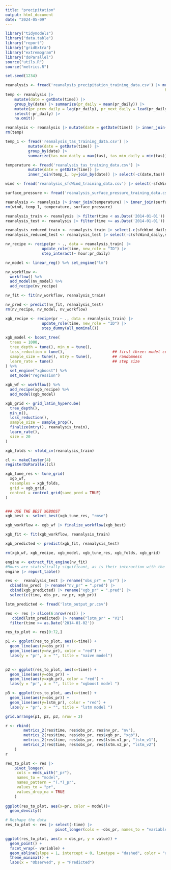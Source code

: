 ```yaml
---
title: "precipitation"
output: html_document
date: "2024-05-09"
---
```


```r
library("tidymodels")
library("data.table")
library("report")
library("gridExtra")
library("extremogram")
library("doParallel")
source("utils.R")
source("metrics.R")

set.seed(1234)
```

```r
reanalysis <- fread('reanalysis_precipitation_training_data.csv') |> mutate(month = as.factor(getMonth(time)),
                                                                      hour = as.factor(getHour(time)))
temp <- reanalysis |> 
    mutate(date = getDate(time)) |> 
    group_by(date) |> summarize(pr_daily = mean(pr_daily)) |> 
    mutate(pr_prev_daily = lag(pr_daily), pr_next_daily = lead(pr_daily)) |>
    select(-pr_daily) |>
    na.omit()

reanalysis <- reanalysis |> mutate(date = getDate(time)) |> inner_join(temp) |> select(-date)
rm(temp)
```

```r
temp_1 <- fread('reanalysis_tas_training_data.csv') |> 
          mutate(date = getDate(time)) |>
          group_by(date) |>
          summarize(tas_max_daily = max(tas), tas_min_daily = min(tas))

temperature <- fread('reanalysis_tas_training_data.csv') |> 
          mutate(date = getDate(time)) |>
          inner_join(temp_1, by=join_by(date)) |> select(-c(date,tas))

wind <- fread('reanalysis_sfcWind_training_data.csv') |> select(-sfcWind)

surface_pressure <- fread('reanalysis_surface_pressure_training_data.csv') |> select(-sp) |> mutate(sp_daily = sp_daily/100)

reanalysis <- reanalysis |> inner_join(temperature) |> inner_join(surface_pressure) |> inner_join(wind)
rm(wind, temp_1, temperature, surface_pressure)
```
```r
reanalysis_train <- reanalysis |> filter(time < as.Date('2014-01-01'))
reanalysis_test <- reanalysis |> filter(time >= as.Date('2014-01-01'))

reanalysis_reduced_train <- reanalysis_train |> select(-c(sfcWind_daily,sp_daily,sfcWind_daily,tas_max_daily,tas_min_daily))
reanalysis_reduced_test <- reanalysis_test |> select(-c(sfcWind_daily,sp_daily,sfcWind_daily,tas_max_daily,tas_min_daily))
```

```r
nv_recipe <- recipe(pr ~ ., data = reanalysis_train) |>
                update_role(time, new_role = "ID") |>
                step_interact(~ hour:pr_daily)

nv_model <- linear_reg() %>% set_engine("lm")

nv_workflow <- 
  workflow() %>% 
  add_model(nv_model) %>% 
  add_recipe(nv_recipe)

nv_fit <- fit(nv_workflow, reanalysis_train)

nv_pred <- predict(nv_fit, reanalysis_test)
rm(nv_recipe, nv_model, nv_workflow)
```

```r
xgb_recipe <- recipe(pr ~ ., data = reanalysis_train) |>
                update_role(time, new_role = "ID") |>
                step_dummy(all_nominal()) 
                
xgb_model <- boost_tree(
  trees = 1000,
  tree_depth = tune(), min_n = tune(),
  loss_reduction = tune(),                     ## first three: model complexity
  sample_size = tune(), mtry = tune(),         ## randomness
  learn_rate = tune()                          ## step size
) %>%
  set_engine("xgboost") %>%
  set_mode("regression")

xgb_wf <- workflow() %>%
  add_recipe(xgb_recipe) %>%
  add_model(xgb_model)

xgb_grid <- grid_latin_hypercube(
  tree_depth(),
  min_n(),
  loss_reduction(),
  sample_size = sample_prop(),
  finalize(mtry(), reanalysis_train),
  learn_rate(),
  size = 20
)

xgb_folds <- vfold_cv(reanalysis_train)

cl <- makeCluster(4)
registerDoParallel(cl)

xgb_tune_res <- tune_grid(
  xgb_wf,
  resamples = xgb_folds,
  grid = xgb_grid,
  control = control_grid(save_pred = TRUE)
)


### USE THE BEST XGBOOST
xgb_best <- select_best(xgb_tune_res, "rmse")

xgb_workflow <- xgb_wf |> finalize_workflow(xgb_best)

xgb_fit <- fit(xgb_workflow, reanalysis_train)

xgb_predicted <- predict(xgb_fit, reanalysis_test)

rm(xgb_wf, xgb_recipe, xgb_model, xgb_tune_res, xgb_folds, xgb_grid)
```

```r
engine <- extract_fit_engine(nv_fit)
#Hours are statistically significant, as is their interaction with the avg_sfcWinderature; months are not. 
engine |> report_table()
```

```r
res <-  reanalysis_test |> rename("obs_pr" = "pr") |>
  cbind(nv_pred) |> rename("nv_pr" = ".pred") |>
  cbind(xgb_predicted) |> rename("xgb_pr" = ".pred") |>
  select(c(time, obs_pr, nv_pr, xgb_pr))

lstm_predicted <- fread('lstm_output_pr.csv') 

res <- res |> slice(6:nrow(res)) |> 
   cbind(lstm_predicted) |> rename("lstm_pr" = "V1")
  filter(time >= as.Date('2014-01-02'))
```

```r
res_to_plot <- res[0:72,] 

p1 <- ggplot(res_to_plot, aes(x=time)) +
  geom_line(aes(y=obs_pr)) +
  geom_line(aes(y=nv_pr), color = "red") + 
  labs(y = "pr", x = "", title = "naive model")
  

p2 <- ggplot(res_to_plot, aes(x=time)) +
  geom_line(aes(y=obs_pr)) +
  geom_line(aes(y=xgb_pr), color = "red") + 
  labs(y = "pr", x = "", title = "xgboost model ")

p3 <- ggplot(res_to_plot, aes(x=time)) +
  geom_line(aes(y=obs_pr)) +
  geom_line(aes(y=lstm_pr), color = "red") + 
  labs(y = "pr", x = "", title = "lstm model ")

grid.arrange(p1, p2, p3, nrow = 2)
```

```r
r <- rbind(
        metrics_2(res$time, res$obs_pr, res$nv_pr, "nv"),
        metrics_2(res$time, res$obs_pr, res$xgb_pr, "xgb"),
        metrics_2(res$time, res$obs_pr, res$lstm.v1_pr, "lstm_v1"),
        metrics_2(res$time, res$obs_pr, res$lstm.v2_pr, "lstm_v2")
    )
r
```


```r
res_to_plot <- res |> 
    pivot_longer(
     cols = ends_with("_pr"),
     names_to = "model",
     names_pattern = "(.*)_pr",
     values_to = "pr",
     values_drop_na = TRUE
    ) 
  
ggplot(res_to_plot, aes(x=pr, color = model))+
  geom_density()
```
```r
# Reshape the data
res_to_plot <- res |> select(-time) |>
                      pivot_longer(cols = -obs_pr, names_to = "variable", values_to = "value")

ggplot(res_to_plot, aes(x = obs_pr, y = value)) +
  geom_point() +
  facet_wrap(~ variable) +
  geom_abline(slope = 1, intercept = 0, linetype = "dashed", color = "red") +
  theme_minimal() +
  labs(x = "Observed", y = "Predicted")
```
